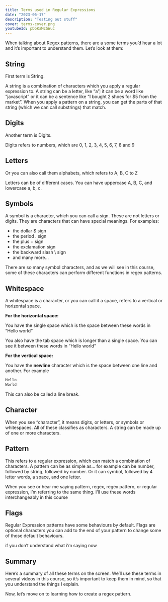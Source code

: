 ```yaml
---
title: Terms used in Regular Expressions
date: "2023-06-17"
description: "Testing out stuff"
cover: terms-cover.png
youtubeId: pDbKaMzSWuc
---
```


When talking about Regex patterns, there are a some terms you’d hear a lot and it’s important to understand them. Let’s look at them:

## String

First term is String.

A string is a combination of characters which you apply a regular expression to. A string can be a letter, like “a”; it can be a word like “javascript” or it can be a sentence like “I bought 2 shoes for $5 from the market”. When you apply a pattern on a string, you can get the parts of that string (which we can call substrings) that match.

## Digits

Another term is Digits.

Digits refers to numbers, which are 0, 1, 2, 3, 4, 5, 6, 7, 8 and 9

## Letters

Or you can also call them alphabets, which refers to A, B, C to Z

Letters can be of different cases. You can have uppercase A, B, C, and lowercase a, b, c.

## Symbols

A symbol is a character, which you can call a sign. These are not letters or digits. They are characters that can have special meanings. For examples:

- the dollar $ sign
- the period . sign
- the plus + sign
- the exclamation sign
- the backward slash \ sign
- and many more…

There are so many symbol characters, and as we will see in this course, some of these characters can perform different functions in regex patterns.

## Whitespace

A whitespace is a character, or you can call it a space, refers to a vertical or horizontal space.

**For the horizontal space:**

You have the single space which is the space between these words in “Hello world”

You also have the tab space which is longer than a single space. You can see it between these words in “Hello world”

**For the vertical space:**

You have the **newline** character which is the space between one line and another. For example

```txt
Hello
World
```

This can also be called a line break.

## Character

When you see “character”, it means digits, or letters, or symbols or whitespaces. All of these classifies as characters. A string can be made up of one or more characters.

## Pattern

This refers to a regular expression, which can match a combination of characters. A pattern can be as simple as… for example can be number, followed by string, followed by number. Or it can symbol, followed by 4 letter words, a space, and one letter.

When you see or hear me saying pattern, regex, regex pattern, or regular expression, I’m referring to the same thing. I’ll use these words interchangeably in this course

## Flags

Regular Expression patterns have some behaviours by default. Flags are optional characters you can add to the end of your pattern to change some of those default behaviours.

if you don’t understand what i’m saying now

## Summary

Here’s a summary of all these terms on the screen. We’ll use these terms in several videos in this course, so it’s important to keep them in mind, so that you understand the things I explain.

Now, let’s move on to learning how to create a regex pattern.
